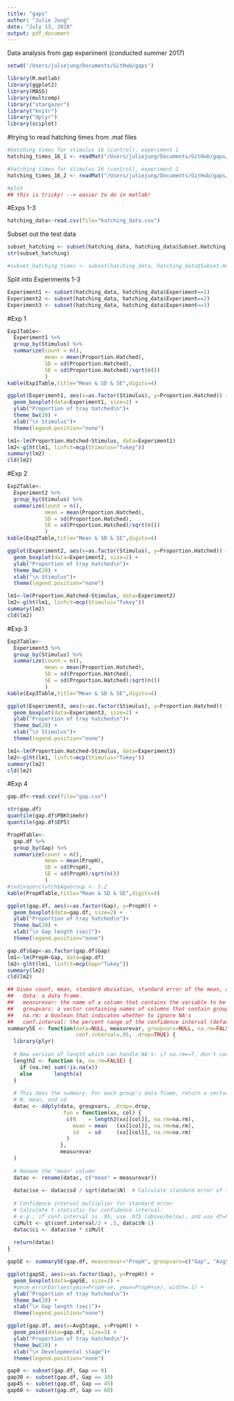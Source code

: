 ```yaml
---
title: "gaps"
author: "Julie Jung"
date: "July 13, 2018"
output: pdf_document
---
```


Data analysis from gap experiment (conducted summer 2017)

```r
setwd('/Users/juliejung/Documents/GitHub/gaps') 
```

```r
library(R.matlab)
library(ggplot2)
library(MASS)
library(multcomp)
library("stargazer")
library("knitr")
library("dplyr")
library(sciplot) 
```
#trying to read hatching times from .mat files

```r

#hatching times for stimulus 16 (control), experiment 1
hatching_times_16_1 <- readMat("/Users/juliejung/Documents/GitHub/gaps/hatchingtimes(_stimulus_experiment)//hatching_times_16_1.mat")

#hatching times for stimulus 16 (control), experiment 2
hatching_times_16_2 <- readMat("/Users/juliejung/Documents/GitHub/gaps/hatchingtimes(_stimulus_experiment)//hatching_times_16_2.mat")

#plot
## this is tricky! --> easier to do in matlab!
```

#Exps 1-3
```r
hatching_data<-read.csv(file="hatching_data.csv")
```

Subset out the test data
```r
subset_hatching <- subset(hatching_data, hatching_data$Subset.Hatching.Data=="Data")
str(subset_hatching) 

#subset_hatching_times <- subset(hatching_data, hatching_data$Subset.Hatching.Times.Data=="Data")
```

Split into Experiments 1-3
```r
Experiment1 <- subset(hatching_data, hatching_data$Experiment==1)
Experiment2 <- subset(hatching_data, hatching_data$Experiment==2)
Experiment3 <- subset(hatching_data, hatching_data$Experiment==3)
```


#Exp 1
```r
Exp1Table<-
  Experiment1 %>%
  group_by(Stimulus) %>%
  summarize(count = n(),
            mean = mean(Proportion.Hatched),
            SD = sd(Proportion.Hatched), 
            SE = sd(Proportion.Hatched)/sqrt(n())
            )
kable(Exp1Table,title="Mean & SD & SE",digits=4)
```

```r
ggplot(Experiment1, aes(x=as.factor(Stimulus), y=Proportion.Hatched)) + 
  geom_boxplot(data=Experiment1, size=2) +
  ylab("Proportion of tray hatched\n")+
  theme_bw(20) +
  xlab("\n Stimulus")+
  theme(legend.position="none")
```

```r
lm1<-lm(Proportion.Hatched~Stimulus, data=Experiment1)
lm2<-glht(lm1, linfct=mcp(Stimulus="Tukey"))
summary(lm2)
cld(lm2) 

```

#Exp 2
```r
Exp2Table<-
  Experiment2 %>%
  group_by(Stimulus) %>%
  summarize(count = n(),
            mean = mean(Proportion.Hatched),
            SD = sd(Proportion.Hatched), 
            SE = sd(Proportion.Hatched)/sqrt(n())
            )
kable(Exp2Table,title="Mean & SD & SE",digits=4)
```

```r
ggplot(Experiment2, aes(x=as.factor(Stimulus), y=Proportion.Hatched)) + 
  geom_boxplot(data=Experiment2, size=2) +
  ylab("Proportion of tray hatched\n")+
  theme_bw(20) +
  xlab("\n Stimulus")+
  theme(legend.position="none")
```

```r
lm1<-lm(Proportion.Hatched~Stimulus, data=Experiment2)
lm2<-glht(lm1, linfct=mcp(Stimulus="Tukey"))
summary(lm2)
cld(lm2) 
```

#Exp 3
```r
Exp3Table<-
  Experiment3 %>%
  group_by(Stimulus) %>%
  summarize(count = n(),
            mean = mean(Proportion.Hatched),
            SD = sd(Proportion.Hatched), 
            SE = sd(Proportion.Hatched)/sqrt(n())
            )
kable(Exp3Table,title="Mean & SD & SE",digits=4)
```

```r
ggplot(Experiment3, aes(x=as.factor(Stimulus), y=Proportion.Hatched)) + 
  geom_boxplot(data=Experiment3, size=2) +
  ylab("Proportion of tray hatched\n")+
  theme_bw(20) +
  xlab("\n Stimulus")+
  theme(legend.position="none")
```


```r
lm1<-lm(Proportion.Hatched~Stimulus, data=Experiment3)
lm2<-glht(lm1, linfct=mcp(Stimulus="Tukey"))
summary(lm2)
cld(lm2) 
```

#Exp 4
```r
gap.df<-read.csv(file="gap.csv")
```

```r
str(gap.df)
quantile(gap.df$PBKtimehr)
quantile(gap.df$EP5)
```
```r
PropHTable<-
  gap.df %>%
  group_by(Gap) %>%
  summarize(count = n(),
            mean = mean(PropH),
            SD = sd(PropH), 
            SE = sd(PropH)/sqrt(n())
            )
#indivsperclutch$AgeGroup <- 5.2
kable(PropHTable,title="Mean & SD & SE",digits=4)
```

```r
ggplot(gap.df, aes(x=as.factor(Gap), y=PropH)) + 
  geom_boxplot(data=gap.df, size=2) +
  ylab("Proportion of tray hatched\n")+
  theme_bw(20) +
  xlab("\n Gap length (sec)")+
  theme(legend.position="none")

```

```r
gap.df$Gap<-as.factor(gap.df$Gap)
lm1<-lm(PropH~Gap, data=gap.df)
lm2<-glht(lm1, linfct=mcp(Gap="Tukey"))
summary(lm2)
cld(lm2) 

```


```r
## Gives count, mean, standard deviation, standard error of the mean, and confidence interval (default 95%).
##   data: a data frame.
##   measurevar: the name of a column that contains the variable to be summariezed
##   groupvars: a vector containing names of columns that contain grouping variables
##   na.rm: a boolean that indicates whether to ignore NA's
##   conf.interval: the percent range of the confidence interval (default is 95%)
summarySE <- function(data=NULL, measurevar, groupvars=NULL, na.rm=FALSE,
                      conf.interval=.95, .drop=TRUE) {
  library(plyr)
  
  # New version of length which can handle NA's: if na.rm==T, don't count them
  length2 <- function (x, na.rm=FALSE) {
    if (na.rm) sum(!is.na(x))
    else       length(x)
  }
  
  # This does the summary. For each group's data frame, return a vector with
  # N, mean, and sd
  datac <- ddply(data, groupvars, .drop=.drop,
                 .fun = function(xx, col) {
                   c(N    = length2(xx[[col]], na.rm=na.rm),
                     mean = mean   (xx[[col]], na.rm=na.rm),
                     sd   = sd     (xx[[col]], na.rm=na.rm)
                   )
                 },
                 measurevar
  )
  
  # Rename the "mean" column    
  datac <- rename(datac, c("mean" = measurevar))
  
  datac$se <- datac$sd / sqrt(datac$N)  # Calculate standard error of the mean
  
  # Confidence interval multiplier for standard error
  # Calculate t-statistic for confidence interval: 
  # e.g., if conf.interval is .95, use .975 (above/below), and use df=N-1
  ciMult <- qt(conf.interval/2 + .5, datac$N-1)
  datac$ci <- datac$se * ciMult
  
  return(datac)
}
```


```r
gapSE <- summarySE(gap.df, measurevar="PropH", groupvars=c("Gap", "AvgStage"), na.rm=T)

ggplot(gapSE, aes(x=as.factor(Gap), y=PropH)) + 
  geom_boxplot(data=gapSE, size=2) +
  #geom_errorbar(aes(ymin=PropH-se, ymax=PropH+se), width=.1) +
  ylab("Proportion of tray hatched\n")+
  theme_bw(20) +
  xlab("\n Gap length (sec)")+
  theme(legend.position="none")

ggplot(gap.df, aes(x=AvgStage, y=PropH)) + 
  geom_point(data=gap.df, size=3) +
  ylab("Proportion of tray hatched\n")+
  theme_bw(20) +
  xlab("\n Developmental stage")+
  theme(legend.position="none")

```



```r
gap0 <- subset(gap.df, Gap == 0)
gap30 <- subset(gap.df, Gap == 30)
gap45 <- subset(gap.df, Gap == 45)
gap60 <- subset(gap.df, Gap == 60)
```



```r

```